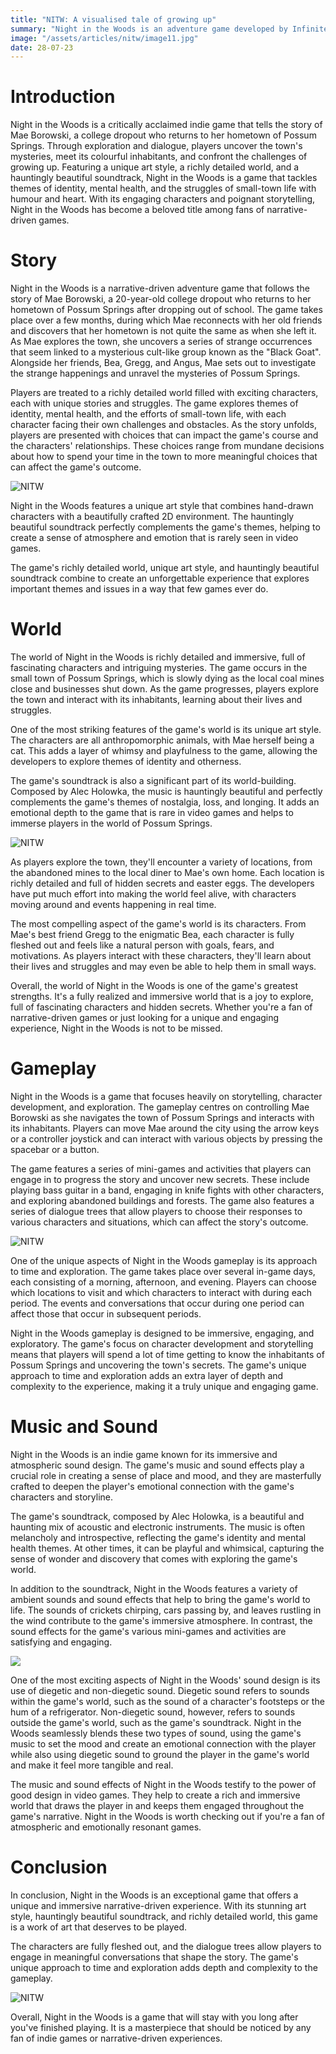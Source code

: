 ```yaml
---
title: "NITW: A visualised tale of growing up"
summary: "Night in the Woods is an adventure game developed by Infinite Fall and published by Finji. "
image: "/assets/articles/nitw/image11.jpg"
date: 28-07-23
---
```


# Introduction

Night in the Woods is a critically acclaimed indie game that tells the story of Mae Borowski, a college dropout who returns to her hometown of Possum Springs.
Through exploration and dialogue, players uncover the town's mysteries, meet its colourful inhabitants, and confront the challenges of growing up.
Featuring a unique art style, a richly detailed world, and a hauntingly beautiful soundtrack, Night in the Woods is a game that tackles themes of identity, mental health, and the struggles of small-town life with humour and heart.
With its engaging characters and poignant storytelling, Night in the Woods has become a beloved title among fans of narrative-driven games.

# Story

Night in the Woods is a narrative-driven adventure game that follows the story of Mae Borowski, a 20-year-old college dropout who returns to her hometown of Possum Springs after dropping out of school. The game takes place over a few months, during which Mae reconnects with her old friends and discovers that her hometown is not quite the same as when she left it.
As Mae explores the town, she uncovers a series of strange occurrences that seem linked to a mysterious cult-like group known as the "Black Goat". Alongside her friends, Bea, Gregg, and Angus, Mae sets out to investigate the strange happenings and unravel the mysteries of Possum Springs.

Players are treated to a richly detailed world filled with exciting characters, each with unique stories and struggles. The game explores themes of identity, mental health, and the efforts of small-town life, with each character facing their own challenges and obstacles.
As the story unfolds, players are presented with choices that can impact the game's course and the characters' relationships. These choices range from mundane decisions about how to spend your time in the town to more meaningful choices that can affect the game's outcome.

![NITW](/assets/articles/nitw/image1.jpg)

Night in the Woods features a unique art style that combines hand-drawn characters with a beautifully crafted 2D environment. The hauntingly beautiful soundtrack perfectly complements the game's themes, helping to create a sense of atmosphere and emotion that is rarely seen in video games.

The game's richly detailed world, unique art style, and hauntingly beautiful soundtrack combine to create an unforgettable experience that explores important themes and issues in a way that few games ever do.


# World

The world of Night in the Woods is richly detailed and immersive, full of fascinating characters and intriguing mysteries. The game occurs in the small town of Possum Springs, which is slowly dying as the local coal mines close and businesses shut down. As the game progresses, players explore the town and interact with its inhabitants, learning about their lives and struggles.

One of the most striking features of the game's world is its unique art style. The characters are all anthropomorphic animals, with Mae herself being a cat. This adds a layer of whimsy and playfulness to the game, allowing the developers to explore themes of identity and otherness.

The game's soundtrack is also a significant part of its world-building. Composed by Alec Holowka, the music is hauntingly beautiful and perfectly complements the game's themes of nostalgia, loss, and longing. It adds an emotional depth to the game that is rare in video games and helps to immerse players in the world of Possum Springs.

![NITW](/assets/articles/nitw/image2.jpg)


As players explore the town, they'll encounter a variety of locations, from the abandoned mines to the local diner to Mae's own home. Each location is richly detailed and full of hidden secrets and easter eggs. The developers have put much effort into making the world feel alive, with characters moving around and events happening in real time.

The most compelling aspect of the game's world is its characters. From Mae's best friend Gregg to the enigmatic Bea, each character is fully fleshed out and feels like a natural person with goals, fears, and motivations. As players interact with these characters, they'll learn about their lives and struggles and may even be able to help them in small ways.

Overall, the world of Night in the Woods is one of the game's greatest strengths. It's a fully realized and immersive world that is a joy to explore, full of fascinating characters and hidden secrets. Whether you're a fan of narrative-driven games or just looking for a unique and engaging experience, Night in the Woods is not to be missed.


# Gameplay

Night in the Woods is a game that focuses heavily on storytelling, character development, and exploration. The gameplay centres on controlling Mae Borowski as she navigates the town of Possum Springs and interacts with its inhabitants. Players can move Mae around the city using the arrow keys or a controller joystick and can interact with various objects by pressing the spacebar or a button.

The game features a series of mini-games and activities that players can engage in to progress the story and uncover new secrets. These include playing bass guitar in a band, engaging in knife fights with other characters, and exploring abandoned buildings and forests. The game also features a series of dialogue trees that allow players to choose their responses to various characters and situations, which can affect the story's outcome.

![NITW](/assets/articles/nitw/image4.jpg)

One of the unique aspects of Night in the Woods gameplay is its approach to time and exploration. The game takes place over several in-game days, each consisting of a morning, afternoon, and evening. Players can choose which locations to visit and which characters to interact with during each period. The events and conversations that occur during one period can affect those that occur in subsequent periods.

Night in the Woods gameplay is designed to be immersive, engaging, and exploratory. The game's focus on character development and storytelling means that players will spend a lot of time getting to know the inhabitants of Possum Springs and uncovering the town's secrets. The game's unique approach to time and exploration adds an extra layer of depth and complexity to the experience, making it a truly unique and engaging game.

# Music and Sound

Night in the Woods is an indie game known for its immersive and atmospheric sound design. The game's music and sound effects play a crucial role in creating a sense of place and mood, and they are masterfully crafted to deepen the player's emotional connection with the game's characters and storyline.

The game's soundtrack, composed by Alec Holowka, is a beautiful and haunting mix of acoustic and electronic instruments. The music is often melancholy and introspective, reflecting the game's identity and mental health themes. At other times, it can be playful and whimsical, capturing the sense of wonder and discovery that comes with exploring the game's world.

In addition to the soundtrack, Night in the Woods features a variety of ambient sounds and sound effects that help to bring the game's world to life. The sounds of crickets chirping, cars passing by, and leaves rustling in the wind contribute to the game's immersive atmosphere. In contrast, the sound effects for the game's various mini-games and activities are satisfying and engaging.

![](/assets/articles/nitw/image7.jpg)

One of the most exciting aspects of Night in the Woods' sound design is its use of diegetic and non-diegetic sound. Diegetic sound refers to sounds within the game's world, such as the sound of a character's footsteps or the hum of a refrigerator. Non-diegetic sound, however, refers to sounds outside the game's world, such as the game's soundtrack. Night in the Woods seamlessly blends these two types of sound, using the game's music to set the mood and create an emotional connection with the player while also using diegetic sound to ground the player in the game's world and make it feel more tangible and real.

The music and sound effects of Night in the Woods testify to the power of good design in video games. They help to create a rich and immersive world that draws the player in and keeps them engaged throughout the game's narrative. Night in the Woods is worth checking out if you're a fan of atmospheric and emotionally resonant games.

# Conclusion

In conclusion, Night in the Woods is an exceptional game that offers a unique and immersive narrative-driven experience.
With its stunning art style, hauntingly beautiful soundtrack, and richly detailed world, this game is a work of art that deserves to be played.

The characters are fully fleshed out, and the dialogue trees allow players to engage in meaningful conversations that shape the story.
The game's unique approach to time and exploration adds depth and complexity to the gameplay.

![NITW](/assets/articles/nitw/image5.jpg)

Overall, Night in the Woods is a game that will stay with you long after you've finished playing.
It is a masterpiece that should be noticed by any fan of indie games or narrative-driven experiences.
